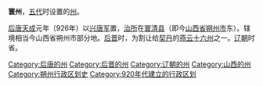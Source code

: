 '''寰州'''，[[五代|五代]]时设置的[[州|州]]。

[[后唐|后唐]][[天成_(后唐)|天成]]元年（926年）以[[兴唐军|兴唐军]]置，[[治所|治所]]在[[寰清县|寰清县]]（即今[[山西省|山西省]][[朔州市|朔州市]]东）。辖境相当今山西省朔州市部分地。[[后晋|后晋]]时，为割让给[[辽朝|契丹]]的[[燕云十六州|燕云十六州]]之一。[[辽朝|辽朝]]时省。

{{山西行政区划小作品}}
[[Category:后唐的州|Category:后唐的州]]
[[Category:后晋的州|Category:后晋的州]]
[[Category:辽朝的州|Category:辽朝的州]]
[[Category:山西的州|Category:山西的州]]
[[Category:朔州行政区划史|Category:朔州行政区划史]]
[[Category:920年代建立的行政区划|Category:920年代建立的行政区划]]